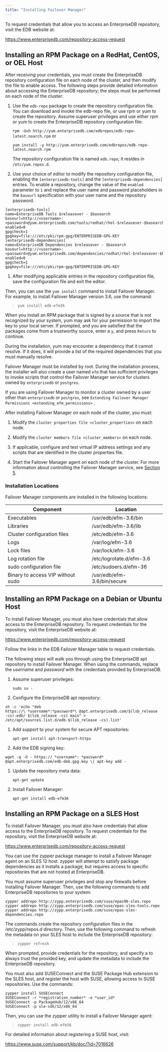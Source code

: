 ```yaml
---
title: "Installing Failover Manager"
---
```


<div id="installing_efm" class="registered_link"></div>

To request credentials that allow you to access an EnterpriseDB repository, visit the EDB website at:

<https://www.enterprisedb.com/repository-access-request>

<div id="linux_installation" class="registered_link"></div>

## Installing an RPM Package on a RedHat, CentOS, or OEL Host

After receiving your credentials, you must create the EnterpriseDB repository configuration file on each node of the cluster, and then modify the file to enable access. The following steps provide detailed information about accessing the EnterpriseDB repository; the steps must be performed on each node of the cluster:

1.  Use the `edb-repo` package to create the repository configuration file. You can download and invoke the edb-repo file, or use rpm or yum to create the repository. Assume superuser privileges and use either rpm or yum to create the EnterpriseDB repository configuration file:

    `rpm -Uvh http://yum.enterprisedb.com/edbrepos/edb-repo-latest.noarch.rpm` or

    `yum install -y http://yum.enterprisedb.com/edbrepos/edb-repo-latest.noarch.rpm`

    The repository configuration file is named `edb.repo`; it resides in `/etc/yum.repos.d`.

2.  Use your choice of editor to modify the repository configuration file, enabling the `[enterprisedb-tools]` and the `[enterprisedb-dependencies]` entries. To enable a repository, change the value of the `enabled` parameter to `1` and replace the user name and password placeholders in the `baseurl` specification with your user name and the repository password.

<!-- -->

```
[enterprisedb-tools]
name=EnterpriseDB Tools $releasever - $basearch
baseurl=http://<username>:<password>@yum.enterprisedb.com/tools/redhat/rhel-$releasever-$basearch
enabled=0
gpgcheck=1
gpgkey=file:///etc/pki/rpm-gpg/ENTERPRISEDB-GPG-KEY
[enterprisedb-dependencies]
name=EnterpriseDB Dependencies $releasever - $basearch
baseurl=http://<username>:<password>@yum.enterprisedb.com/dependencies/redhat/rhel-$releasever-$basearch
enabled=0
gpgcheck=1
gpgkey=file:///etc/pki/rpm-gpg/ENTERPRISEDB-GPG-KEY
```

1.  After modifying applicable entries in the repository configuration file, save the configuration file and exit the editor.

Then, you can use the `yum install` command to install Failover Manager. For example, to install Failover Manager version 3.6, use the command:

> `yum install edb-efm36`

When you install an RPM package that is signed by a source that is not recognized by your system, yum may ask for your permission to import the key to your local server. If prompted, and you are satisfied that the packages come from a trustworthy source, enter a `y`, and press `Return` to continue.

During the installation, yum may encounter a dependency that it cannot resolve. If it does, it will provide a list of the required dependencies that you must manually resolve.

Failover Manager must be installed by root. During the installation process, the installer will also create a user named `efm` that has sufficient privileges to invoke scripts that control the Failover Manager service for clusters owned by `enterprisedb` or `postgres`.

If you are using Failover Manager to monitor a cluster owned by a user other than `enterprisedb` or `postgres`, see `Extending Failover Manager Permissions <extending_efm_permissions>` .

After installing Failover Manager on each node of the cluster, you must:

1.  Modify the `cluster properties file <cluster_properties>` on each node.

2.  Modify the `cluster members file <cluster_members>` on each node.

3.  If applicable, configure and test virtual IP address settings and any scripts that are identified in the cluster properties file.

4.  Start the Failover Manager agent on each node of the cluster. For more information about controlling the Failover Manager service, see [Section 5](08_controlling_efm_service/#controlling-the-failover-manager-service).

### Installation Locations

Failover Manager components are installed in the following locations:

| Component                         | Location                    |
| --------------------------------- | --------------------------- |
| Executables                       | /usr/edb/efm-3.6/bin        |
| Libraries                         | /usr/edb/efm-3.6/lib        |
| Cluster configuration files       | /etc/edb/efm-3.6            |
| Logs                              | /var/log/efm-3.6            |
| Lock files                        | /var/lock/efm-3.6           |
| Log rotation file                 | /etc/logrotate.d/efm-3.6    |
| sudo configuration file           | /etc/sudoers.d/efm-36       |
| Binary to access VIP without sudo | /usr/edb/efm-3.6/bin/secure |

<div id="installing_debian_ubuntu" class="registered_link"></div>

## Installing an RPM Package on a Debian or Ubuntu Host

To install Failover Manager, you must also have credentials that allow access to the EnterpriseDB repository. To request credentials for the repository, visit the EnterpriseDB website at:

<https://www.enterprisedb.com/repository-access-request>

Follow the links in the EDB Failover Manager table to request credentials.

The following steps will walk you through using the EnterpriseDB apt repository to install Failover Manager. When using the commands, replace the *username* and *password* with the credentials provided by EnterpriseDB.

1.  Assume superuser privileges:

    `sudo su -`

2.  Configure the EnterpriseDB apt repository:

<!-- -->

```
sh -c 'echo "deb
https://\ *username*:*password*\ @apt.enterprisedb.com/$(lsb_release
-cs)-edb/ $(lsb_release -cs) main" >
/etc/apt/sources.list.d/edb-$(lsb_release -cs).list'
```

1.  Add support to your system for secure APT repositories:

    `apt-get install apt-transport-https`

2.  Add the EDB signing key:

<!-- -->

```
wget -q -O - https:// *username*: *password*
@apt.enterprisedb.com/edb-deb.gpg.key \| apt-key add -
```

1.  Update the repository meta data:

    `apt-get update`

2.  Install Failover Manager:

    `apt-get install edb-efm36`

<div id="sles_installation" class="registered_link"></div>

## Installing an RPM Package on a SLES Host

To install Failover Manager, you must also have credentials that allow access to the EnterpriseDB repository. To request credentials for the repository, visit the EnterpriseDB website at:

<https://www.enterprisedb.com/repository-access-request>

You can use the zypper package manager to install a Failover Manager agent on an SLES 12 host. zypper will attempt to satisfy package dependencies as it installs a package, but requires access to specific repositories that are not hosted at EnterpriseDB.

You must assume superuser privileges and stop any firewalls before installing Failover Manager. Then, use the following commands to add EnterpriseDB repositories to your system:

```
zypper addrepo http://zypp.enterprisedb.com/suse/epas96-sles.repo
zypper addrepo http://zypp.enterprisedb.com/suse/epas-sles-tools.repo
zypper addrepo http://zypp.enterprisedb.com/suse/epas-sles-dependencies.repo
```

The commands create the repository configuration files in the /etc/zypp/repos.d directory. Then, use the following command to refresh the metadata on your SLES host to include the EnterpriseDB repository:

> `zypper refresh`

When prompted, provide credentials for the repository, and specify a to always trust the provided key, and update the metadata to include the EnterpriseDB repository.

You must also add SUSEConnect and the SUSE Package Hub extension to the SLES host, and register the host with SUSE, allowing access to SUSE repositories. Use the commands:

```
zypper install SUSEConnect
SUSEConnect -r *registration_number* -e *user_id*
SUSEConnect -p PackageHub/12/x86_64
SUSEConnect -p sle-sdk/12/x86_64
```

Then, you can use the zypper utility to install a Failover Manager agent:

> `zypper install edb-efm36`

For detailed information about registering a SUSE host, visit:

<https://www.suse.com/support/kb/doc/?id=7016626>

